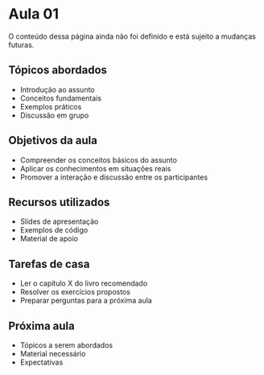 
# Aula 01

 
<Callout type="warning" emoji="⚠️">
  O conteúdo dessa página ainda não foi definido e está sujeito a mudanças futuras.
</Callout>

## Tópicos abordados

- Introdução ao assunto
- Conceitos fundamentais
- Exemplos práticos
- Discussão em grupo

## Objetivos da aula

- Compreender os conceitos básicos do assunto
- Aplicar os conhecimentos em situações reais
- Promover a interação e discussão entre os participantes

## Recursos utilizados

- Slides de apresentação
- Exemplos de código
- Material de apoio

## Tarefas de casa

- Ler o capítulo X do livro recomendado
- Resolver os exercícios propostos
- Preparar perguntas para a próxima aula

## Próxima aula

- Tópicos a serem abordados
- Material necessário
- Expectativas
